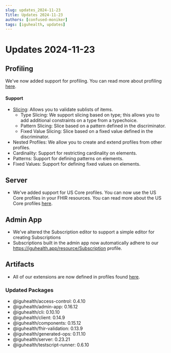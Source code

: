 ```yaml
---
slug: updates_2024-11-23
Title: Updates 2024-11-23
authors: [confused-moniker]
tags: [iguhealth, updates]
---
```


# Updates 2024-11-23

## Profiling
We've now added support for profiling. You can read more about profiling [here](https://hl7.org/fhir/R4/profiling.html).

#### Support
* [Slicing](https://hl7.org/fhir/R4/profiling.html#slicing): Allows you to validate sublists of items.
  * Type Slicing: We support slicing based on type; this allows you to add additional constraints on a type from a typechoice.
  * Pattern Slicing: Slice based on a pattern defined in the discriminator.
  * Fixed Value Slicing: Slice based on a fixed value defined in the discriminator.
* Nested Profiles: We allow you to create and extend profiles from other profiles.
* Cardinality: Support for restricting cardinality on elements.
* Patterns: Support for defining patterns on elements.
* Fixed Values: Support for defining fixed values on elements.

## Server

* We've added support for US Core profiles. You can now use the US Core profiles in your FHIR resources. 
  You can read more about the US Core profiles [here](https://hl7.org/fhir/us/core/STU4/index.html).

## Admin App

* We've altered the Subscription editor to support a simple editor for creating Subscriptions
* Subscriptions built in the admin app now automatically adhere to our https://iguhealth.app/resource/Subscription profile.


## Artifacts
* All of our extensions are now defined in profiles found [here](https://www.npmjs.com/package/@iguhealth/iguhealth.fhir.r4.core).





### Updated Packages
* @iguhealth/access-control: 0.4.10
* @iguhealth/admin-app: 0.16.12
* @iguhealth/cli: 0.10.10
* @iguhealth/client: 0.14.9
* @iguhealth/components: 0.15.12
* @iguhealth/fhir-validation: 0.13.9
* @iguhealth/generated-ops: 0.11.10
* @iguhealth/server: 0.23.21
* @iguhealth/testscript-runner: 0.6.10